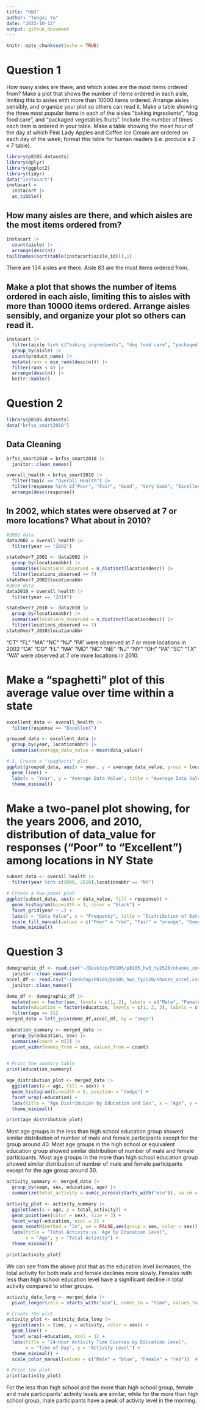 ```yaml
---
title: "HW3"
author: "Tongxi Yu"
date: "2023-10-12"
output: github_document
---
```


```r
knitr::opts_chunk$set(echo = TRUE)
```

# Question 1

How many aisles are there, and which aisles are the most items ordered from?
Make a plot that shows the number of items ordered in each aisle, limiting this to aisles with more than 10000 items ordered. Arrange aisles sensibly, and organize your plot so others can read it.
Make a table showing the three most popular items in each of the aisles “baking ingredients”, “dog food care”, and “packaged vegetables fruits”. Include the number of times each item is ordered in your table.
Make a table showing the mean hour of the day at which Pink Lady Apples and Coffee Ice Cream are ordered on each day of the week; format this table for human readers (i.e. produce a 2 x 7 table).

```r
library(p8105.datasets)
library(dplyr)
library(ggplot2)
library(tidyr)
data("instacart")
instacart = 
  instacart |> 
  as_tibble()
```
## How many aisles are there, and which aisles are the most items ordered from?

```r
instacart |> 
  count(aisle) |> 
  arrange(desc(n))
tail(names(sort(table(instacart$aisle_id))),1)
```
There are 134 aisles are there. Aisle 83 are the most items ordered from.

## Make a plot that shows the number of items ordered in each aisle, limiting this to aisles with more than 10000 items ordered. Arrange aisles sensibly, and organize your plot so others can read it.

```r
instacart |> 
  filter(aisle %in% c("baking ingredients", "dog food care", "packaged vegetables fruits")) |>
  group_by(aisle) |> 
  count(product_name) |> 
  mutate(rank = min_rank(desc(n))) |> 
  filter(rank < 4) |> 
  arrange(desc(n)) |>
  knitr::kable()
```

# Question 2

```r
library(p8105.datasets)
data("brfss_smart2010")
```


## Data Cleaning

```r
brfss_smart2010 = brfss_smart2010 |>
  janitor::clean_names()

overall_health = brfss_smart2010 |>
  filter(topic == "Overall Health") |>
  filter(response %in% c("Poor", "Fair", "Good", "Very Good", "Excellent")) |>
  arrange(desc(response))
```

## In 2002, which states were observed at 7 or more locations? What about in 2010?

```r
#2002 data
data2002 = overall_health |>
  filter(year == "2002") 

stateOver7_2002 <- data2002 |>
  group_by(locationabbr) |>
  summarise(locations_observed = n_distinct(locationdesc)) |>
  filter(locations_observed >= 7)
stateOver7_2002$locationabbr
#2010 data
data2010 = overall_health |>
  filter(year == "2010") 

stateOver7_2010 <- data2010 |>
  group_by(locationabbr) |>
  summarise(locations_observed = n_distinct(locationdesc)) |>
  filter(locations_observed >= 7)
stateOver7_2010$locationabbr
```
"CT" "FL" "MA" "NC" "NJ" "PA" were observed at 7 or more locations in 2002
"CA" "CO" "FL" "MA" "MD" "NC" "NE" "NJ" "NY" "OH" "PA" "SC" "TX" "WA" were observed at 7 ore more locations in 2010.

# Make a “spaghetti” plot of this average value over time within a state 

```r
excellent_data <- overall_health |>
  filter(response == "Excellent")

grouped_data <- excellent_data |>
  group_by(year, locationabbr) |>
  summarise(average_data_value = mean(data_value))

# 3. Create a "spaghetti" plot
ggplot(grouped_data, aes(x = year, y = average_data_value, group = locationabbr, color = locationabbr)) +
  geom_line() +
  labs(x = "Year", y = "Average Data Value", title = "Average Data Value Over Time by State (Excellent Responses)") +
  theme_minimal()
```
# Make a two-panel plot showing, for the years 2006, and 2010, distribution of data_value for responses (“Poor” to “Excellent”) among locations in NY State

```r
subset_data <- overall_health |>
  filter(year %in% c(2006, 2010),locationabbr == "NY")

# Create a two-panel plot
ggplot(subset_data, aes(x = data_value, fill = response)) +
  geom_histogram(binwidth = 1, color = "black") +
  facet_grid(year ~ .) +
  labs(x = "Data Value", y = "Frequency", title = "Distribution of Data Value in NY State (In 2006 and 2010)") +
  scale_fill_manual(values = c("Poor" = "red", "Fair" = "orange", "Good" = "yellow", "Very Good" = "green", "Excellent" = "blue")) +
  theme_minimal()
```
# Question 3

```r
demographic_df <- read.csv("~/Desktop/P8105/p8105_hw3_ty2520/nhanes_covar.csv",skip = 4) |>
  janitor::clean_names()
accel_df <- read.csv("~/Desktop/P8105/p8105_hw3_ty2520/nhanes_accel.csv") |>
  janitor::clean_names()
```

```r
demo_df <- demographic_df |>
  mutate(sex = factor(sex, levels = c(1, 2), labels = c("Male", "Female"))) |>
  mutate(education = factor(education, levels = c(1, 2, 3), labels = c("Less than high school", "High school equivalent", "More than high school"))) |>
  filter(age >= 21)
merged_data = left_join(demo_df,accel_df, by = "seqn")
```

```r
education_summary <- merged_data |>
  group_by(education, sex) |>
  summarize(count = n()) |>
  pivot_wider(names_from = sex, values_from = count) 
  

# Print the summary table
print(education_summary)
```
```r
age_distribution_plot <- merged_data |>
  ggplot(aes(x = age, fill = sex)) +
  geom_histogram(binwidth = 5, position = "dodge") +
  facet_wrap(~education) +
  labs(title = "Age Distribution by Education and Sex", x = "Age", y = "Count") +
  theme_minimal()

print(age_distribution_plot)
```
Most age groups in the less than high school education group showed similar distribution of number of male and female participants except for the group around 40. Most age groups in the high school or equivalent education group showed similar distribution of number of male and female participants. Most age groups in the more than high school education group showed similar distribution of number of male and female participants except for the age group around 30.

```r
activity_summary <- merged_data |>
  group_by(seqn, sex, education, age) |>
  summarize(total_activity = sum(c_across(starts_with("min")), na.rm = TRUE))

activity_plot <- activity_summary |>
  ggplot(aes(x = age, y = total_activity)) +
  geom_point(aes(color = sex), size = 3) +
  facet_wrap(~education, ncol = 2) +
  geom_smooth(method = "lm", se = FALSE,aes(group = sex, color = sex)) +  # Add a linear regression line
  labs(title = "Total Activity vs. Age by Education Level",
       x = "Age", y = "Total Activity") +
  theme_minimal()

print(activity_plot)
```
We can see from the above plot that as the education level increases, the total activity for both male and female declines more slowly. Females with less than high school education level have a significant decline in total activity compared to other groups.

```r
activity_data_long <- merged_data |>
  pivot_longer(cols = starts_with("min"), names_to = "time", values_to = "activity")

# Create the plot
activity_plot <- activity_data_long |>
  ggplot(aes(x = time, y = activity, color = sex)) +
  geom_line() +
  facet_wrap(~education, ncol = 1) +
  labs(title = "24-Hour Activity Time Courses by Education Level",
       x = "Time of Day", y = "Activity Level") +
  theme_minimal() +
  scale_color_manual(values = c("Male" = "blue", "Female" = "red"))  # Set custom colors for sex

# Print the plot
print(activity_plot)
```
For the less than high school and the more than high school group, female and male participants' activity levels are similar, while for the more than high school group, male participants have a peak of activity level in the morning.
